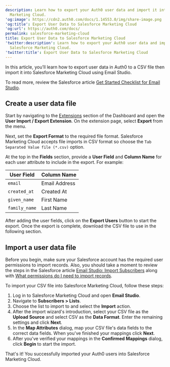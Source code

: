 ```yaml
---
description: Learn how to export your Auth0 user data and import it into Salesforce
  Marketing Cloud.
'og:image': https://cdn2.auth0.com/docs/1.14553.0/img/share-image.png
'og:title': Export User Data to Salesforce Marketing Cloud
'og:url': https://auth0.com/docs/
permalink: salesforce-marketing-cloud
title: Export User Data to Salesforce Marketing Cloud
'twitter:description': Learn how to export your Auth0 user data and import it into
  Salesforce Marketing Cloud.
'twitter:title': Export User Data to Salesforce Marketing Cloud
---
```

In this article, you’ll learn how to export user data in Auth0 to a CSV file then import it into Salesforce Marketing Cloud using Email Studio.

To read more, review the Salesforce article [Get Started Checklist for Email Studio](https://help.salesforce.com/articleView?id=mc_es_get_started_with_email_studio.htm&type=5).

## Create a user data file

Start by navigating to the [Extensions](https://manage.auth0.com/#/extensions) section of the Dashboard and open the **User Import / Export Extension**. On the extension page, select **Export** from the menu.

Next, set the **Export Format** to the required file format. Salesforce Marketing Cloud accepts file imports in CSV format so choose the `Tab Separated Value file (*.csv)` option.

At the top in the **Fields** section, provide a **User Field** and **Column Name** for each user attribute to include in the export. For example:

<table class="table"><thead>
<tr>
<th>User Field</th>
<th>Column Name</th>
</tr>
</thead>
<tbody>
<tr>
<td><code>email</code></td>
<td>Email Address</td>
</tr>
<tr>
<td><code>created_at</code></td>
<td>Created At</td>
</tr>
<tr>
<td><code>given_name</code></td>
<td>First Name</td>
</tr>
<tr>
<td><code>family_name</code></td>
<td>Last Name</td>
</tr>
</tbody>
</table>

After adding the user fields, click on the **Export Users** button to start the export. Once the export is complete, download the CSV file to use in the following section.

## Import a user data file

Before you begin, make sure your Salesforce account has the required user permissions to import records. Also, you should take a moment to review the steps in the Salesforce article [Email Studio: Import Subscribers](https://help.marketingcloud.com/en/documentation/exacttarget/subscribers/subscribers_for_interactive_marketing_hub/imports/importing_subscribers/) along with [What permissions do I need to import records](https://help.salesforce.com/articleView?id=faq_import_general_permissions.htm).

To import your CSV file into Salesforce Marketing Cloud, follow these steps:

1. Log in to Salesforce Marketing Cloud and open **Email Studio**.
2. Navigate to **Subscribers > Lists**.
3. Choose the list to import to and select the **Import** action.
4. After the import wizard's introduction, select your CSV file as the **Upload Source** and select CSV as the **Data Format**. Enter the remaining settings and click **Next**.
5. In the **Map Attributes** dialog, map your CSV file's data fields to the correct data fields. When you've finished your mappings click **Next**.
6. After you've verified your mappings in the **Confirmed Mappings** dialog, click **Begin** to start the import.

That's it! You successfully imported your Auth0 users into Salesforce Marketing Cloud.